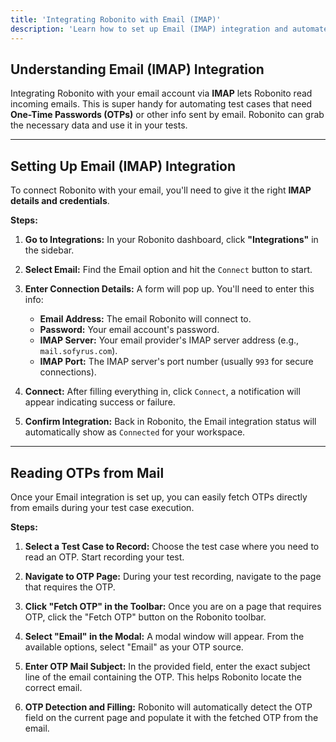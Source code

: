```yaml
---
title: 'Integrating Robonito with Email (IMAP)'
description: 'Learn how to set up Email (IMAP) integration and automate OTP retrieval for your test cases.'
---
```

## Understanding Email (IMAP) Integration

Integrating Robonito with your email account via **IMAP** lets Robonito read incoming emails. This is super handy for automating test cases that need **One-Time Passwords (OTPs)** or other info sent by email. Robonito can grab the necessary data and use it in your tests.

---

## Setting Up Email (IMAP) Integration

To connect Robonito with your email, you'll need to give it the right **IMAP details and credentials**.

**Steps:**

1.  **Go to Integrations:** In your Robonito dashboard, click **"Integrations"** in the sidebar.

2.  **Select Email:** Find the Email option and hit the `Connect` button to start.

3.  **Enter Connection Details:** A form will pop up. You'll need to enter this info:
    * **Email Address:** The email Robonito will connect to.
    * **Password:** Your email account's password.
    * **IMAP Server:** Your email provider's IMAP server address (e.g., `mail.sofyrus.com`).
    * **IMAP Port:** The IMAP server's port number (usually `993` for secure connections).

4.  **Connect:** After filling everything in, click `Connect`, a notification will appear indicating success or failure.

5.  **Confirm Integration:** Back in Robonito, the Email integration status will automatically show as `Connected` for your workspace.

---

## Reading OTPs from Mail

Once your Email integration is set up, you can easily fetch OTPs directly from emails during your test case execution.

**Steps:**

1.  **Select a Test Case to Record:** Choose the test case where you need to read an OTP. Start recording your test.

2.  **Navigate to OTP Page:** During your test recording, navigate to the page that requires the OTP.

3.  **Click "Fetch OTP" in the Toolbar:** Once you are on a page that requires OTP, click the "Fetch OTP" button on the Robonito toolbar.

4.  **Select "Email" in the Modal:** A modal window will appear. From the available options, select "Email" as your OTP source.

5.  **Enter OTP Mail Subject:** In the provided field, enter the exact subject line of the email containing the OTP. This helps Robonito locate the correct email.

6.  **OTP Detection and Filling:** Robonito will automatically detect the OTP field on the current page and populate it with the fetched OTP from the email.